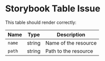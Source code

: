 
<Meta title="Example/Introduction" />

# Storybook Table Issue

This table should render correctly:


| Name | Type | Description |
| ---- | ---- | ----------- |
| `name` | string | Name of the resource |
| `path` | string | Path to the resource |


